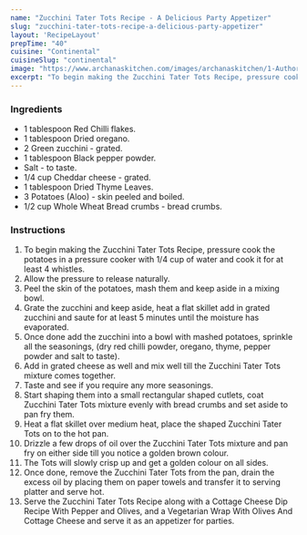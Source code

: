 ---
name: "Zucchini Tater Tots Recipe - A Delicious Party Appetizer"
slug: "zucchini-tater-tots-recipe-a-delicious-party-appetizer"
layout: 'RecipeLayout'
prepTime: "40"
cuisine: "Continental"
cuisineSlug: "continental"
image: "https://www.archanaskitchen.com/images/archanaskitchen/1-Author/sibyl-archanaskitchen.com/Zucchini_Tater_Tots_Recipe.jpg"
excerpt: "To begin making the Zucchini Tater Tots Recipe, pressure cook the potatoes in a pressure cooker with 14 cup of water and cook it for at least 4 whistles"
---

### Ingredients

- 1 tablespoon Red Chilli flakes.
- 1 tablespoon Dried oregano.
- 2 Green zucchini - grated.
- 1 tablespoon Black pepper powder.
- Salt - to taste.
- 1/4 cup Cheddar cheese - grated.
- 1 tablespoon Dried Thyme Leaves.
- 3 Potatoes (Aloo) - skin peeled and boiled.
- 1/2 cup Whole Wheat Bread crumbs - bread crumbs.

### Instructions

1. To begin making the Zucchini Tater Tots Recipe, pressure cook the potatoes in a pressure cooker with 1/4 cup of water and cook it for at least 4 whistles.
1. Allow the pressure to release naturally.
1. Peel the skin of the potatoes, mash them and keep aside in a mixing bowl.
1. Grate the zucchini and keep aside, heat a flat skillet add in grated zucchini and saute for at least 5 minutes until the moisture has evaporated.
1. Once done add the zucchini into a bowl with mashed potatoes, sprinkle all the seasonings, (dry red chilli powder, oregano, thyme, pepper powder and salt to taste).
1. Add in grated cheese as well and mix well till the Zucchini Tater Tots mixture comes together.
1. Taste and see if you require any more seasonings.
1. Start shaping them into a small rectangular shaped cutlets, coat Zucchini Tater Tots mixture evenly with bread crumbs and set aside to pan fry them.
1. Heat a flat skillet over medium heat, place the shaped Zucchini Tater Tots on to the hot pan.
1. Drizzle a few drops of oil over the Zucchini Tater Tots mixture and pan fry on either side till you notice a golden brown colour.
1. The Tots will slowly crisp up and get a golden colour on all sides.
1. Once done, remove the Zucchini Tater Tots from the pan, drain the excess oil by placing them on paper towels and transfer it to serving platter and serve hot.
1. Serve the Zucchini Tater Tots Recipe along with a Cottage Cheese Dip Recipe With Pepper and Olives, and a Vegetarian Wrap With Olives And Cottage Cheese and serve it as an appetizer for parties.
